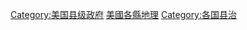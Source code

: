 {{parentcat}}
{{Commons category|County seats in the United States|美國縣城}}

[[Category:美国县级政府|Category:美国县级政府]]
[[Category:美國各縣地理|]]
[[Category:各国县治|Category:各国县治]]